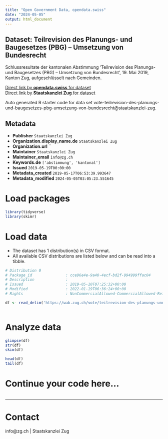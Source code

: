 ```yaml
---
title: "Open Government Data, opendata.swiss"
date: "2024-05-05"
output: html_document
---
```


## Dataset: Teilrevision des Planungs- und Baugesetzes (PBG) – Umsetzung von Bundesrecht

Schlussresultate der kantonalen Abstimmung 'Teilrevision des Planungs- und Baugesetzes (PBG) – Umsetzung von Bundesrecht', 19. Mai 2019, Kanton Zug, aufgeschlüsselt nach Gemeinden.

[Direct link by **opendata.swiss** for dataset](https://opendata.swiss/de/dataset/teilrevision-des-planungs-und-baugesetzes-pbg-umsetzung-von-bundesrecht)<br>
[Direct link by **Staatskanzlei Zug** for dataset](https://wab.zug.ch/vote/teilrevision-des-planungs-und-baugesetzes-pbg-umsetzung-von-bundesrecht/data)

Auto generated R starter code for data set vote-teilrevision-des-planungs-und-baugesetzes-pbg-umsetzung-von-bundesrecht@staatskanzlei-zug.

## Metadata

- **Publisher** `Staatskanzlei Zug`
- **Organization.display_name.de** `Staatskanzlei Zug`
- **Organization.url** ``
- **Maintainer** `Staatskanzlei Zug`
- **Maintainer_email** `info@zg.ch`
- **Keywords.de** `['abstimmung', 'kantonal']`
- **Issued** `2019-05-19T00:00:00`
- **Metadata_created** `2019-05-17T06:53:39.993647`
- **Metadata_modified** `2024-05-05T03:05:23.551645`


# Load packages

```r

library(tidyverse)
library(skimr)

```

# Load data

-   The dataset has 1 distribution(s) in CSV format.
-   All available CSV distributions are listed below and can be read into a tibble.

```r

# Distribution 0
# Package_id               : cce96e4e-9a40-4ecf-bd2f-994999ffac04
# Description              : 
# Issued                   : 2019-05-10T07:25:32+00:00
# Modified                 : 2022-01-19T06:36:24+00:00
# Rights                   : NonCommercialAllowed-CommercialAllowed-ReferenceRequired

df <- read_delim('https://wab.zug.ch/vote/teilrevision-des-planungs-und-baugesetzes-pbg-umsetzung-von-bundesrecht/data-csv')



```

# Analyze data

```r

glimpse(df)
str(df)
skim(df)

head(df)
tail(df)

```

# Continue your code here...

```r

```

------------------------------------------------------------------------

# Contact

info@zg.ch | Staatskanzlei Zug
